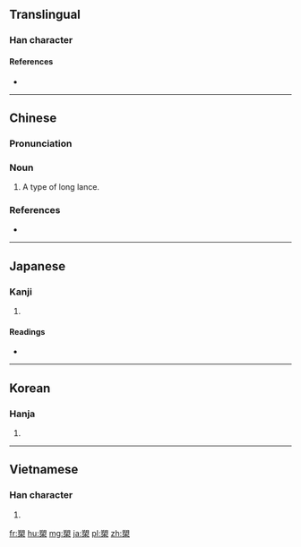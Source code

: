 ==Translingual==

===Han character===
{{Han char|rn=75|rad=木|as=10|sn=14|four=87904|canj=TBD,XXTBD|ids=⿱朔木}}

====References====
* {{Han ref|kx=0546.060|dkj=15316|dj=0933.200|hdz=21269.060|uh=69CA|ud=27082|bh=E254|bd=57940}}

----

==Chinese==
{{zh-forms}}

===Pronunciation===
{{zh-pron
|m=shuò
|c=sok3
|mc=y
|oc=y
|ma=
|cat=n
}}

===Noun===
{{zh-noun}}

# A type of long lance.

===References===
* {{R:twedu|B01809}}

----

==Japanese==

===Kanji===
{{ja-kanji|grade=|rs=木10}}

# {{defn|lang=ja|sort=木10}}

====Readings====
* {{ja-readings|on=[[さく]] (saku)|kun=[[ほこ]] (hoko)}}

----

==Korean==

===Hanja===
{{ko-hanja|hangeul=삭|eumhun=|rv=sak|mr=sak|y=sak}}

# {{defn|lang=ko|sort=木10}}

----

==Vietnamese==

===Han character===
{{vi-readings|rs=木10| hanviet = giáo}}

# {{defn|lang=vi|sort=木10}}

[[fr:槊]]
[[hu:槊]]
[[mg:槊]]
[[ja:槊]]
[[pl:槊]]
[[zh:槊]]